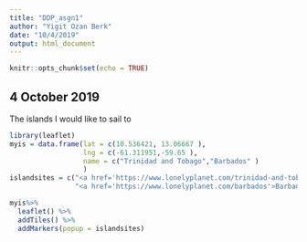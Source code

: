 ```yaml
---
title: "DDP_asgn1"
author: "Yigit Ozan Berk"
date: "10/4/2019"
output: html_document
---
```


```r
knitr::opts_chunk$set(echo = TRUE)
```

## 4 October 2019

The islands I would like to sail to

```r
library(leaflet)
myis = data.frame(lat = c(10.536421, 13.06667 ),
                  lng = c(-61.311951,-59.65 ),
                  name = c("Trinidad and Tobago","Barbados" )
                  ) 
islandsites = c("<a href='https://www.lonelyplanet.com/trinidad-and-tobago'>Trinidad and Tobago</a>",
                "<a href='https://www.lonelyplanet.com/barbados'>Barbados</a>")

myis%>%
  leaflet() %>%
  addTiles() %>%
  addMarkers(popup = islandsites)
```